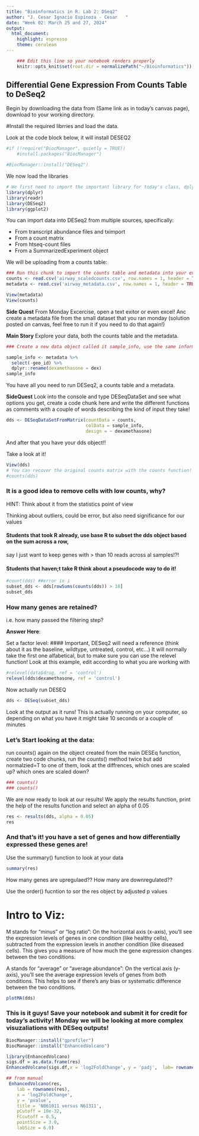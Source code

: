 ---
title: "Bioinformatics in R. Lab 2: DSeq2"
author: "J. Cesar Ignacio Espinoza - Cesar   "
date: "Week 02: March 25 and 27, 2024"
output: 
  html_document: 
    highlight: espresso
    theme: cerulean
---

```{r setup}
    ### Edit this line so your notebook renders properly
    knitr::opts_knit$set(root.dir = normalizePath("~/Bioinformatics")) 
```

## Differential Gene Expression From Counts Table to DeSeq2
Begin by downloading the data from (Same link as in today's canvas page), download to your working directory.

#Install the required librries and load the data.

Look at the code block below, it will install DESEQ2
```{r}
#if (!require("BiocManager", quietly = TRUE))
    #install.packages("BiocManager")

#BiocManager::install("DESeq2")
```

We now load the libraries
```{r message=FALSE, warning=FALSE, paged.print=FALSE, results="hide"}
# We first need to import the important library for today's class, dplyr
library(dplyr)
library(readr)
library(DESeq2)
library(ggplot2)

```
You can import data into DESeq2 from multiple sources, specifically:

- From transcript abundance files and tximport
- From a count matrix
- From htseq-count files
- From a SummarizedExperiment object

We will be uploading from a counts table:
```{r}
### Run this chunk to import the counts table and metadata into your evironment.
counts <- read.csv('airway_scaledcounts.csv', row.names = 1, header = TRUE)
metadata <- read.csv('airway_metadata.csv', row.names = 1, header = TRUE)

View(metadata)
View(counts)
```

**Side Quest** From Monday Excercise, open a text exitor or even excel! Anc create a metadata file from the small dataset that you ran monday (solution posted on canvas, feel free to run it if you need to do that again!)

**Main Story** Explore your data, both the counts table and the metadata.

```{r}
### Create a new data object called it sample_info, use the same information as metadata but remove the GEO_ID Column, and change the name from dex to dexamethasone in the header, show your code here

sample_info <- metadata %>%
  select(-geo_id) %>%
  dplyr::rename(dexamethasone = dex)
sample_info

```

You have all you need to run DESeq2, a counts table and a metadata. 

**SideQuest** Look into the console and type DESeqDataSet and see what options you get, create a code chunk here and write the different functions as comments with a couple of words describing the kind of input they take!


```{r}
dds <- DESeqDataSetFromMatrix(countData = counts, 
                              colData = sample_info,
                              design = ~ dexamethasone)
```

And after that you have your dds object!!

Take a look at it!

```{r}

View(dds)
# You can recover the original counts matrix with the counts function!
#counts(dds)
```

### It is a good idea to remove cells with low counts, why?
HINT: Think about it from the statistics point of view

Thinking about outliers, could be error, but also need significance for our values

#### Students that took R already, use base R to subset the dds object based on the sum across a row, 
say I just want to keep genes with > than 10 reads across al samples!?!

#### Students that haven;t take R think about a pseudocode way to do it!
```{r}
#count(dds) ##error in i 
subset_dds <- dds[rowSums(counts(dds)) > 10]
subset_dds
```

### How many genes are retained? 
i.e. how many passed the filtering step?

**Answer Here**:

Set a factor level:
#### Important, DESeq2 will need a reference (think about it as the baseline, wildtype, untreated, control, etc...)
It will normally take the first one alfabetical, but to make sure you can use the relevel function! Look at this example, edit
according to what you are working with
```{r}
#relevel(data$drug, ref = 'control')
relevel(dds$dexamethasone, ref = 'control')
```

Now actually run DESEQ

```{r}
dds <- DESeq(subset_dds)
```

Look at the output as it runs! This is actually running on your computer, so depending on what you have it might take 10 seconds or a couple of minutes

### Let's Start looking at the data:
run counts() again on the object created from the main DESEq function, create two code chunks, run the counts() method twice but add normalzied=T to one of them, look at the diffrences, which ones are scaled up? which ones are scaled down?
```{r}
### counts()
### counts()
```

We are now ready to look at our results! We apply the results function, print the help of the results function and select an alpha of 0.05
```{r}
res <- results(dds, alpha = 0.05)
res
```
### And that's it! you have a set of genes and how differentially expressed these genes are!
Use the summary() function to look at your data 
```{r}
summary(res)

```

How many genes are upregulaed?? How many are downregulated??

Use the order() fucntion to sor the res object by adjusted p values

# Intro to Viz:

M stands for "minus" or "log ratio": On the horizontal axis (x-axis), you'll see the expression levels of genes in one condition (like healthy cells), subtracted from the expression levels in another condition (like diseased cells). This gives you a measure of how much the gene expression changes between the two conditions.

A stands for "average" or "average abundance": On the vertical axis (y-axis), you'll see the average expression levels of genes from both conditions. This helps to see if there's any bias or systematic difference between the two conditions.

```{r}
plotMA(dds)
```

### This is it guys! Save your notebook and submit it for credit for today's activity! Monday we will be looking at more complex visuzaliations with DESeq outputs!

```{r}
BiocManager::install("gprofiler")
BiocManager::install("EnhancedVolcano")
```

```{r}
library(EnhancedVolcano)
sigs.df = as.data.frame(res)
EnhancedVolcano(sigs.df,x = 'log2FoldChange', y = 'padj',  lab= rownames(sigs.df))
```
```{r}
## from manual 
 EnhancedVolcano(res,
    lab = rownames(res),
    x = 'log2FoldChange',
    y = 'pvalue',
    title = 'N061011 versus N61311',
    pCutoff = 10e-32,
    FCcutoff = 0.5,
    pointSize = 3.0,
    labSize = 6.0)
```

